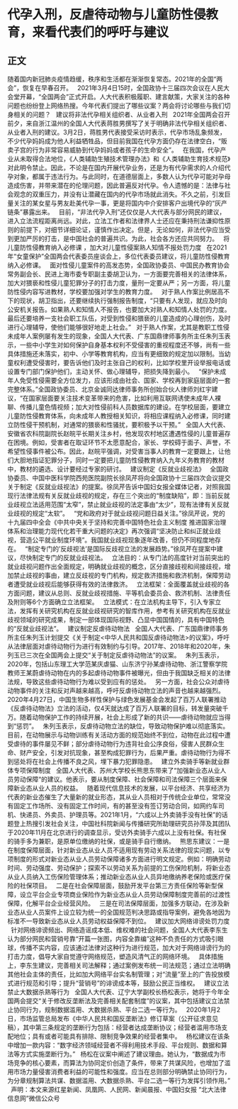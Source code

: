 # 代孕入刑，反虐待动物与儿童防性侵教育，来看代表们的呼吁与建议
## 正文
随着国内新冠肺炎疫情趋缓，秩序和生活都在渐渐恢复常态。2021年的全国“两会”，恢复在早春召开。
 
2021年3月4日15时，全国政协十三届四次会议在人民大会堂开幕，“全国两会”正式开启。人大代表积极履职、建言献策，大家关注的各种问题也纷纷登上网络热搜。今年代表们提出了哪些议案？两会将讨论哪些与我们切身相关的问题？
 
建议将非法代孕相关组织者、从业者入刑
 
2021年全国两会召开前夕，来自浙江温州的全国人大代表蒋胜男撰写了关于明确非法代孕相关组织者、从业者入刑的建议。3月2日，蒋胜男代表接受采访时表示，代孕市场乱象频发，不少代孕妈妈成为他人利益牺牲品，但目前我国在代孕方面仍存在法律空白，“贩卖子宫的行为非常容易威胁到代孕妈妈或者孩子的生命安全”。
 
在我国，代孕产业从未取得合法地位，《人类辅助生殖技术管理办法》和《人类辅助生育技术规范》对此明令禁止。因此，不论是在国内开展代孕业务，还是为有代孕需求的人介绍代孕对象，都属于违法行为。与此同时，在道德层面上，多数人认为代孕可能对孕母造成伤害，并带来潜在的伦理问题，因此普遍反对代孕。令人遗憾的是：法律与社会观念的双重压力，并没有让潜藏在国内的代孕市场就此消失。不久之前，引发巨量关注的某女星与男友赴美代孕一事，更是将国内中介安排客户出境代孕的“灰产链条”暴露出来。
 
目前，“非法代孕入刑”还仅仅是人大代表与部分网民的建议，进入立法流程距离尚远。对此，立法工作者和法律界人士还应在秉持刑法谦抑性原则的前提下，对细节详细论证，谨慎作出决定。但是，无论如何，非法代孕应当受到更加严厉的打击，是中国社会的普遍共识。为此，社会各方还应共同努力。
 
将儿童防性侵教育纳入必修课 ，加大对儿童性侵案熟人知情不报处罚力度
 
在2021年“女童保护”全国两会代表委员座谈会上，多位代表委员建议，将儿童防性侵教育纳入必修课。
 
面对性侵儿童案件的高发态势，全国政协委员、中国民办教育协会常务副会长、民进上海市委专职副主委胡卫认为，一方面要完善相关的法律体系，加大对猥亵和性侵儿童犯罪分子的打击力度，量刑一定要从严；另一方面，将儿童防性侵内容写进教材，学校要加强对学生的教育力度。
 
对于熟人作案比例居高不下的现状，胡卫指出，还要继续执行强制报告制度，“只要有人发现，就应及时向公安机关报告。如果熟人和知情人不报告，也要加大对熟人和知情人处罚的力度。最后还要培养一支社会职工队伍，对受到性侵和猥亵的儿童造成的心理创伤，及时进行心理辅导，使他们能够很好地走上社会。”
 
对于熟人作案，尤其是教职工性侵未成年人案例屡有发生的现象，全国人大代表、广东国鼎律师事务所主任朱列玉表示，一些中小学生对如何保护自身基本权利不受侵害的重视程度还不够，尚有一些具体措施还未落实，初中、小学等教育机构，应当有更细致的规定加以限制。当幼童权利遭受侵害时，要告诉他们及时主张自己的权利，比如学校里开设举报电话或设置专门部门保护他们，主动关怀、做心理辅导，把损失降到最小。
 
“保护未成年人免受性侵需要全方位发力，应该形成由社会、国家、学校再到家庭层面的一套完整体系。”全国政协委员、北京金诚同达律师事务所创始合伙人律师刘红宇建议，“在国家层面要关注技术变革带来的危害，比如利用互联网诱使未成年人裸聊、传播儿童色情视频；加大对性侵前科人员数据库的建设。在学校层面，要建立儿童防性侵教育体系，向未成年人教授相关知识，将相应课程纳入必修课，同时建立防性侵干预机制，对通常的猥亵和性骚扰，要积极予以干预。”
 
全国人大代表、安徽省农科院副院长赵皖平长期关注乡村，他发现农村地区遭遇性侵的儿童普遍存在困境。例如，受害者在取证环节不太愿意配合，家长、学校碍于面子、声誉，不希望性侵事件被公布。因此，赵皖平强调，对受害当事人的教育一定要跟上，让他们大胆地指证犯罪分子，同时一定要把儿童防性侵教育纳入九年义务教育的教材中，教材的遴选、设计要经过专家的研讨。
 
建议制定《反就业歧视法》
 
全国政协委员、中国中医科学院西苑医院副院长徐凤芹将向全国政协十三届四次会议提交关于制定《反就业歧视法》的提案。徐凤芹告诉中国妇女报全媒体记者，对照我国现行法律法规有关反就业歧视的规定，存在三个突出的“制度缺陷”，即：当前反就业歧视立法适用范围“太窄”，禁止就业歧视的法定事由“太少”，现有法律有关反就业歧视的规定“太软”。
 
“党和政府对于就业歧视问题日益关注。”徐凤芹说，党的十九届四中全会《中共中央关于坚持和完善中国特色社会主义制度 推进国家治理体系和治理能力现代化若干重大问题的决定》再次强调“坚决防止和纠正就业歧视，营造公平就业制度环境”。我国就业歧视现象逐年改善，但仍不同程度地存在。
 
“制定专门的’反歧视法’是国际反歧视立法的发展趋势。”徐凤芹在提案中建议，尽快制定专门的反就业歧视法。
 
立法目的：从专门法的高度针对当前突出的就业歧视问题作出全面规定，明确就业歧视的概念，区分直接歧视和间接歧视，增加禁止歧视的事由，建立反歧视的专门机构，规定救济措施和救济机制，保障劳动者遭受就业歧视后能够获得有效的法律救济。
 
立法框架：全面覆盖就业歧视的各方面问题，建议从总则、反就业歧视措施、平等机会委员会、救济机制、法律责任及附则等6个方面确立立法框架。
 
立法模式：在立法机构主导下，引入专家立法，发挥有关研究机构在反就业歧视研究的智库作用，参考有关研究机构在反就业歧视领域的研究成果，制定一部体现国际视野、凸显中国国情的，具有中国特色的“反就业歧视法”。
 
建议制定反虐待动物法
 
全国人大代表、广东国鼎律师事务所主任朱列玉计划提交《关于制定<中华人民共和国反虐待动物法>的议案》，呼吁从法律层面对虐待动物行为进行有效制约与引导。2017年、2018年和2020年，朱列玉已三次在全国两会上提交“关于制定反虐待动物法”的议案。
 
朱列玉表示，2020年，包括山东理工大学范某庆虐猫、山东济宁孙某虐待动物、浙江警察学院教师王某蔚虐待动物在内的多起虐待动物事件被曝光，但由于我国缺乏相关的法律法规，导致这些虐待动物行为难以受到应有的惩处。
 
另一方面，社会公众对虐待动物事件的关注和反对声越来越高，呼吁反虐待动物立法的声音也越来越强烈。2020年4月27日，中国生物多样性保护与绿色发展基金会发起了百万人联署推动《反虐待动物法》立法的活动，仅4天就达成了百万人联署的目标，转发量突破千万。随着动物保护工作的持续开展，社会上形成了新的共识——虐待动物就应当得到“惩罚”。
 
朱列玉表示，反虐待动物立法的缺位，导致动物保护难以彻底落实。目前，在动物展示与动物训练有关活动方面的规范始终不到位，动物在此过程中遭受虐待的事件屡见不鲜；部分虐待动物行为违背社会公序良俗，侵害人民群众生命、财产安全，引发对抗现象，甚至构成犯罪行为，后果严重。虐待动物行为得不到惩处将在社会上传播不良之风，埋下暴力犯罪隐患。
 
建立外卖骑手等新就业群体专项保障制度
 
全国人大代表、苏州大学校长熊思东带来了“加强新业态从业人员劳动保障“的建议。他表示，要从制度保障、社会保障和司法保障三个层面来保障新业态从业人员的权益。
 
随着现代信息技术的发展，以平台经济、共享经济为代表的新业态催生了大量新的就业形态，其从业人员相对于传统企业单位，常常没有固定工作场所、没有固定工作时间，有的甚至没有签订劳动合同，如网约车司机、快递员、外卖员、护理员等。2021年1月，“六成以上外卖骑手没有社保”的话题登上热搜引发社会关注，中国社科院新闻与传播研究所助理研究员孙萍及其团队于2020年11月在北京进行的调查显示，受访外卖骑手六成以上没有社保。有社保的骑手多为兼职，是原单位缴纳的社保，或是骑手自行缴纳。
 
熊思东建议：一是在制度保障层面，针对新业态从业人员不适用现有劳动关系法律的现实问题，以专项制度的形式对新业态从业人员劳动保障诸多方面进行明文规定。例如：明确劳动时间、劳动强度、劳动保护；探索不以劳动关系为前提的工伤保险机制，将新业态从业人员纳入工伤保险管理体系；推动新业态从业人员异地缴纳养老保险或医疗保险的社保项目。
 
二是在社会保障层面，鼓励开发平台第三方责任保险等新型保障，设立平台企业专项商业保险作为新业态从业人员劳动保障制度完善前的过渡性保障，化解平台企业经营风险。
 
三是在司法保障层面，加强多方联动，在涉及新业态从业人员案件上设立较为统一的全国规范判决思路或指导案例，避免各地因为标准不一导致新业态从业人员劳动权益保障不到位。
 
建议加大网络诽谤处罚力度
 
针对网络诽谤频出、网络造谣成本低、维权难的社会问题，全国人大代表李东生认为部分网民和营销号靠“开篇一张图，内容全靠编”这种不负责任的方式吸引眼球，传播不实内容，应该通过法律对这种行为进行规范，加大对于网络诽谤行为的打击力度，倡导大家自觉遵守网络规范，塑造风清气正的网络环境。
 
具体措施上，李东生建议，完善相关司法解释；通过案例发布统一司法规范；通过立法明确其他社会主体的责任，比如加大网络平台实名制管理；对“流量”至上的广告投放模式进行规范和引导；提升“营销号”的诽谤成本等，鼓励公民正当维权。
 
建议立法禁止大数据杀熟等行为
 
全国人大代表、辽宁大学副校长杨松表示，她将于今年全国两会提交“关于修改反垄断法及完善相关配套制度”的议案，其中包括建议立法禁止协同行为，规制数据滥用、大数据杀熟、平台二选一等行为。
 
2020年1月2日，市场监管总局发布《中华人民共和国反垄断法》修订草案（公开征求意见稿），其中第三条规定的垄断行为包括：经营者达成垄断协议；经营者滥用市场支配地位；具有或者可能具有排除、限制竞争效果的经营者集中。
 
杨松建议在该条中增加一款内容：“数字经济领域经营者不得利用技术手段、平台规则、数据和算法等方式实施垄断行为。”
 
杨松在议案中阐述了建议理由。她认为，“数据成为市场竞争的核心要素，而算法为协同定价创造了条件，带来了共谋风险，也增加了滥用市场力量侵害消费者利益的可能性和强度。应当在总则部分明确禁止协同行为，为分章规制算法共谋、数据滥用、大数据杀熟、平台二选一等行为发挥引领作用。”
 
声明：本文来源红星新闻、凤凰网、人民网、新闻晨报、中国妇女报
“北大法律信息网”微信公众号
 
